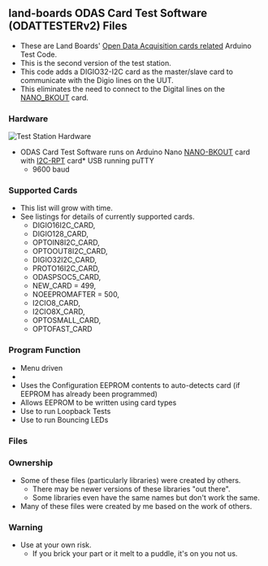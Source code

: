 == land-boards ODAS Card Test Software (ODATTESTERv2) Files ==

* These are Land Boards' [http://land-boards.com/blwiki/index.php?title=Main_Page#Open_Data_Acquisition_System_.28ODAS.29 Open Data Acquisition cards related] Arduino Test Code.
* This is the second version of the test station.
* This code adds a DIGIO32-I2C card as the master/slave card to communicate with the Digio lines on the UUT.
* This eliminates the need to connect to the Digital lines on the [[NANO_BKOUT]] card.

=== Hardware ===

<img src="http://land-boards.com/blwiki/images/b/bf/Proto16-I2C-P1010614-720px.jpg" alt="Test Station Hardware"></img>

* ODAS Card Test Software runs on Arduino Nano [http://land-boards.com/blwiki/index.php?title=NANO-BKOUT NANO-BKOUT] card with [http://land-boards.com/blwiki/index.php?title=I2C-RPT I2C-RPT] card* USB running puTTY
** 9600 baud

=== Supported Cards ===

* This list will grow with time. 
* See listings for details of currently supported cards.
** DIGIO16I2C_CARD,
** DIGIO128_CARD,
** OPTOIN8I2C_CARD,
** OPTOOUT8I2C_CARD,
** DIGIO32I2C_CARD,
** PROTO16I2C_CARD,
** ODASPSOC5_CARD,
** NEW_CARD = 499,
** NOEEPROMAFTER = 500,
** I2CIO8_CARD,
** I2CIO8X_CARD,
** OPTOSMALL_CARD,
** OPTOFAST_CARD

=== Program Function ===

* Menu driven
* 
* Uses the Configuration EEPROM contents to auto-detects card (if EEPROM has already been programmed)
* Allows EEPROM to be written using card types
* Use to run Loopback Tests
* Use to run Bouncing LEDs

=== Files ===

=== Ownership ===

* Some of these files (particularly libraries) were created by others.
** There may be newer versions of these libraries "out there".
** Some libraries even have the same names but don't work the same.
* Many of these files were created by me based on the work of others.

=== Warning ===

* Use at your own risk.
** If you brick your part or it melt to a puddle, it's on you not us.
